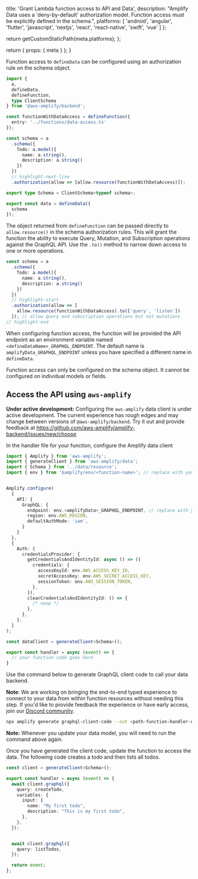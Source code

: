 
  title: 'Grant Lambda function access to API and Data',
  description: "Amplify Data uses a 'deny-by-default' authorization model. Function access must be explicitly defined in the schema.",
  platforms: [
    'android',
    'angular',
    'flutter',
    'javascript',
    'nextjs',
    'react',
    'react-native',
    'swift',
    'vue'
  ]
};

  return getCustomStaticPath(meta.platforms);
};

  return {
    props: {
      meta
    }
  };
}

Function access to `defineData` can be configured using an authorization rule on the schema object.

```ts title="amplify/data/resource.ts"
import {
  a,
  defineData,
  defineFunction,
  type ClientSchema
} from '@aws-amplify/backend';

const functionWithDataAccess = defineFunction({
  entry: '../functions/data-access.ts'
});

const schema = a
  .schema({
    Todo: a.model({
      name: a.string(),
      description: a.string()
    })
  })
  // highlight-next-line
  .authorization(allow => [allow.resource(functionWithDataAccess)]);

export type Schema = ClientSchema<typeof schema>;

export const data = defineData({
  schema
});
```

The object returned from `defineFunction` can be passed directly to `allow.resource()` in the schema authorization rules. This will grant the function the ability to execute Query, Mutation, and Subscription operations against the GraphQL API. Use the `.to()` method to narrow down access to one or more operations.

```ts
const schema = a
  .schema({
    Todo: a.model({
      name: a.string(),
      description: a.string()
    })
  })
  // highlight-start
  .authorization(allow => [
    allow.resource(functionWithDataAccess).to(['query', 'listen'])
  ]); // allow query and subscription operations but not mutations
// highlight-end
```

When configuring function access, the function will be provided the API endpoint as an environment variable named `<defineDataName>_GRAPHQL_ENDPOINT`. The default name is `amplifyData_GRAPHQL_ENDPOINT` unless you have specified a different name in `defineData`.

<Callout info>

Function access can only be configured on the schema object. It cannot be configured on individual models or fields.

</Callout>

## Access the API using `aws-amplify`

<Callout warning>

**Under active development:** Configuring the `aws-amplify` data client is under active development. The current experience has rough edges and may change between versions of `@aws-amplify/backend`. Try it out and provide feedback at https://github.com/aws-amplify/amplify-backend/issues/new/choose

</Callout>

In the handler file for your function, configure the Amplify data client

```ts title="amplify/functions/data-access.ts"
import { Amplify } from 'aws-amplify';
import { generateClient } from 'aws-amplify/data';
import { Schema } from '../data/resource';
import { env } from '$amplify/env/<function-name>'; // replace with your function name


Amplify.configure(
  {
    API: {
      GraphQL: {
        endpoint: env.<amplifyData>_GRAPHQL_ENDPOINT, // replace with your defineData name
        region: env.AWS_REGION,
        defaultAuthMode: 'iam',
      }
    }
  },
  {
    Auth: {
      credentialsProvider: {
        getCredentialsAndIdentityId: async () => ({
          credentials: {
            accessKeyId: env.AWS_ACCESS_KEY_ID,
            secretAccessKey: env.AWS_SECRET_ACCESS_KEY,
            sessionToken: env.AWS_SESSION_TOKEN,
          },
        }),
        clearCredentialsAndIdentityId: () => {
          /* noop */
        },
      },
    },
  }
);

const dataClient = generateClient<Schema>();

export const handler = async (event) => {
  // your function code goes here
}
```

Use the command below to generate GraphQL client code to call your data backend.
<Callout info>

**Note**: We are working on bringing the end-to-end typed experience to connect to your data from within function resources without needing this step. If you'd like to provide feedback the experience or have early access, join our [Discord community](https://discord.gg/amplify).

</Callout>

```sh title="Terminal" showLineNumbers={false}
npx amplify generate graphql-client-code --out <path-function-handler-dir>/graphql
```


<Callout warning>

**Note:** Whenever you update your data model, you will need to run the command above again.

</Callout>

Once you have generated the client code, update the function to access the data. The following code creates a todo and then lists all todos.

```ts title="amplify/functions/data-access.ts"
const client = generateClient<Schema>();

export const handler = async (event) => {
  await client.graphql({
    query: createTodo,
    variables: {
      input: {
        name: "My first todo",
        description: "This is my first todo",
      },
    },
  });


  await client.graphql({
    query: listTodos,
  });

  return event;
};
```
